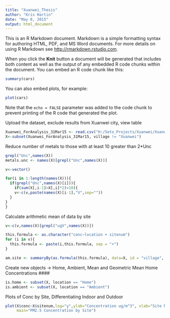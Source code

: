 ```yaml
---
title: "Xuanwei_Thesis"
author: "Kris Hartin"
date: "May 8, 2015"
output: html_document
---
```


This is an R Markdown document. Markdown is a simple formatting syntax for authoring HTML, PDF, and MS Word documents. For more details on using R Markdown see <http://rmarkdown.rstudio.com>.

When you click the **Knit** button a document will be generated that includes both content as well as the output of any embedded R code chunks within the document. You can embed an R code chunk like this:

```r
summary(cars)
```

You can also embed plots, for example:

```r
plot(cars)
```

Note that the `echo = FALSE` parameter was added to the code chunk to prevent printing of the R code that generated the plot.

Upload the dataset, exclude results from Xuanwei city, view table
```R
Xuanwei_ForAnalysis_31Mar15 <- read.csv("H:/Seto_Projects/Xuanwei/Xuanwei_ForAnalysis_31Mar15.csv")
X<-subset(Xuanwei_ForAnalysis_31Mar15, village != "Xuanwei")
```

Reduce number of metals to those with at least 10 greater than 2*Unc
```R
grepl("Unc",names(X))
metals.unc <- names(X)[grepl("Unc",names(X))]

v<-vector()

for(i in 1:length(names(X))){
  if(grepl("Unc",names(X)[i])){
    if(sum(X[,i-1]>X[,i]*2)>10){
    v<-c(v,paste(names(X)[i-1],"V",sep=""))
  }
}
}  
```

Calculate arithmetic mean of data by site
```R
v<-c(v,names(X)[grepl("ugV",names(X))])

this.formula <- as.character("conc~location + sitenum")  
for (i in v){
  this.formula <- paste(i,this.formula, sep = "+")
}

am.site <- summaryBy(as.formula(this.formula), data=X, id = "village", keep.names=TRUE, FUN=mean)
```

Create new objects -> Home, Ambient, Mean and Geometric Mean Home Concentrations ####

```R
is.home <- subset(X, location == "Home")
is.ambient <- subset(X, location == "Ambient")
```

Plots of Conc by Site, Differentiating Indoor and Outdoor 
```R
plot(X$conc~X$sitenum,log="y",ylab="Concentration ug/m^3", xlab="Site Number",
     main="PM2.5 Concentration by Site")

```

